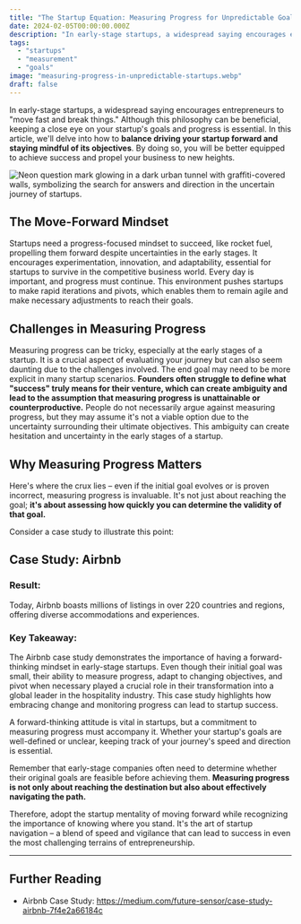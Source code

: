 ```yaml
---
title: "The Startup Equation: Measuring Progress for Unpredictable Goals"
date: 2024-02-05T00:00:00.000Z
description: "In early-stage startups, a widespread saying encourages entrepreneurs to 'move fast and break things.' Although this philosophy can be beneficial, keeping a..."
tags:
  - "startups"
  - "measurement"
  - "goals"
image: "measuring-progress-in-unpredictable-startups.webp"
draft: false
---
```


In early-stage startups, a widespread saying encourages entrepreneurs to "move
fast and break things." Although this philosophy can be beneficial, keeping a
close eye on your startup's goals and progress is essential. In this article,
we'll delve into how to **balance driving your startup forward and staying
mindful of its objectives**. By doing so, you will be better equipped to achieve
success and propel your business to new heights.

![Neon question mark glowing in a dark urban tunnel with graffiti-covered walls, symbolizing the search for answers and direction in the uncertain journey of startups.](measuring-progress-in-unpredictable-startups.webp)

## The Move-Forward Mindset

Startups need a progress-focused mindset to succeed, like rocket fuel,
propelling them forward despite uncertainties in the early stages. It encourages
experimentation, innovation, and adaptability, essential for startups to survive
in the competitive business world. Every day is important, and progress must
continue. This environment pushes startups to make rapid iterations and pivots,
which enables them to remain agile and make necessary adjustments to reach their
goals.

## Challenges in Measuring Progress

Measuring progress can be tricky, especially at the early stages of a startup.
It is a crucial aspect of evaluating your journey but can also seem daunting due
to the challenges involved. The end goal may need to be more explicit in many
startup scenarios. **Founders often struggle to define what "success" truly
means for their venture, which can create ambiguity and lead to the assumption
that measuring progress is unattainable or counterproductive.** People do not
necessarily argue against measuring progress, but they may assume it's not a
viable option due to the uncertainty surrounding their ultimate objectives. This
ambiguity can create hesitation and uncertainty in the early stages of a
startup.

## Why Measuring Progress Matters

Here's where the crux lies – even if the initial goal evolves or is proven
incorrect, measuring progress is invaluable. It's not just about reaching the
goal; **it's about assessing how quickly you can determine the validity of that
goal.**

Consider a case study to illustrate this point:

## Case Study: Airbnb

### Result:

Today, Airbnb boasts millions of listings in over 220 countries and regions,
offering diverse accommodations and experiences.

### Key Takeaway:

The Airbnb case study demonstrates the importance of having a forward-thinking
mindset in early-stage startups. Even though their initial goal was small, their
ability to measure progress, adapt to changing objectives, and pivot when
necessary played a crucial role in their transformation into a global leader in
the hospitality industry. This case study highlights how embracing change and
monitoring progress can lead to startup success.

A forward-thinking attitude is vital in startups, but a commitment to measuring
progress must accompany it. Whether your startup's goals are well-defined or
unclear, keeping track of your journey's speed and direction is essential.

Remember that early-stage companies often need to determine whether their
original goals are feasible before achieving them. **Measuring progress is not
only about reaching the destination but also about effectively navigating the
path.**

Therefore, adopt the startup mentality of moving forward while recognizing the
importance of knowing where you stand. It's the art of startup navigation – a
blend of speed and vigilance that can lead to success in even the most
challenging terrains of entrepreneurship.

---

## Further Reading

- Airbnb Case Study:
  https://medium.com/future-sensor/case-study-airbnb-7f4e2a66184c
